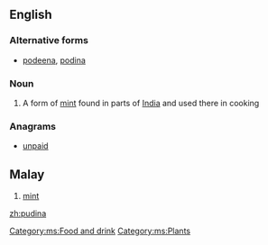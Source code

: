 ==English==

===Alternative forms===
* [[podeena]], [[podina]]

===Noun===
{{en-noun}}

# A form of [[mint]] found in parts of [[India]] and used there in cooking

===Anagrams===
* [[unpaid#English|unpaid]]

==Malay==
{{infl|ms|noun}}

# [[mint]]

[[Category:ms:Food and drink]]
[[Category:ms:Plants]]

[[zh:pudina]]